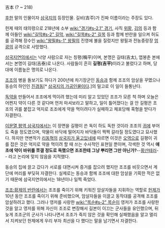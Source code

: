 吉本
(? ~ 218)

[[후한]] 말의 인물이자 [[삼국지]]의 등장인물. 길비(吉㔻)가 진짜 이름이라는 주장도 있다.

헌제 때의 태의령으로 218년에 소부 [[wiki:"경기#s-2.1" 경기]], 사직 [[위황]], [[김의]] 등과 함께 아들인 [[wiki:"길막#s-2" 길막]], [[wiki:"길목#s-2" 길목]] 등과 함께 반란을 일으켜 허도를 공격해 장수인 [[wiki:"왕필#s-1" 왕필]]의 진영에 불을 질렀지만 왕필과 전농중랑장 [[엄광]]의 공격으로 사망했다.

[[삼국지연의]]에서는 낙양 사람으로 자는 칭평(稱平)이며, 본명은 길태(吉太), 엽봉춘 본에서는 본명이 길태(吉泰)로 나온다. 사람들이 흔히 '''길평(吉平)'''이라고 불렀다고 하며, 당대에 이름높은 명의로 나온다.

[[조조]]의 병을 돌보기도 하다가 200년에 차기장군인 [[동승]]과 함께 조조의 암살을 꾸몄으나 동승의 하인인 [[진경동]][* [[삼국지의 가공인물]]이다.]의 밀고로 이 일이 들통난다.

[[독약]]을 만들어서 조조에게 먹이려 했는데 미리 알고 있었던 조조가 모른 척 하며 오늘은 어쩐지 약이 다른 것 같다며 먼저 마셔보라고 말하고, 일이 틀어졌다는 걸 안 길평은 조조의 귀를 붙잡고 억지로 조조에게 약을 먹이려다가 실패하고 체포당해 혹형을 받다가 자결한다.

[[이문열 평역 삼국지]]에서는 이 장면을 길평이 쓴 독이 하도 독한 것이라 조조의 [[귀]]에 부어도 죽을 정도였으며, 약물이 바닥에 떨어지자 바닥돌이 쩍쩍 갈라질 정도였다고 묘사했다. 하지만 연변작가 [[리동혁]]의 [[삼국지가 울고있네]]에 따르면 이것은 [[오역]]으로 길평이 귀를 잡은 것은 억지로 약을 먹이려 할 때 쓰는 수사적인 표현일 뿐이며, 각색한 것 역시 '''애초에 약이 바위를 쪼갤 정도로 독했으면 조조한테 그냥 뿌리면 그만 아닌가?'''--[[황산]]테러-- 라고 논리에 맞지 않음을 지적했다.

동승의 집에 끌고 갔다가 서로를 대면시켜 증거를 잡으려 했지만 조조를 비웃으면서 계단에 머리를 부딪혀 자결한다. 실제로는 동승과 함께 조조에 대한 암살을 기획한 적은 없기 때문에 삼국지연의에서는 18년이나 일찍 죽었다.

[[조조:황제의 반란]]에서는 조조를 죽이기 위해 키워진 암살자들을 지휘하는 역할로 [[헌제]]가 10년 동안 조조를 죽이기 위해 준비했으며, 암살자들을 이끌고 동작대를 공격해 조조를 암살하려고 했다. 그러나 영저를 사랑한 [[wiki:"목순#s-2" 목순]]이 영저가 조조를 사랑한 것을 알고 영저를 위해 자신이 조조로 변장해서 길본이 이끄는 군사들을 유인했으며, 뒤늦게 조조군의 군사가 나타나면서 조조가 죽지 않은 것을 확인해 실패했음을 알고 멀리서 지켜보던 헌제에게 우리 부자 최선을 다 했다는 말을 남기면서 자결한다.
